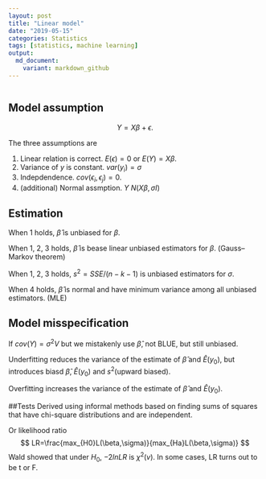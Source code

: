 ```yaml
---
layout: post
title: "Linear model"
date: "2019-05-15"
categories: Statistics
tags: [statistics, machine learning]
output: 
  md_document:
    variant: markdown_github
---
```


```r
 
```
## Model assumption

$$
  Y=X\beta+\epsilon.
$$

The three assumptions are 

1. Linear relation is correct. $E(\epsilon)=0$ or $E(Y)=X\beta$.
2. Variance of $y$ is constant. $var(y_i)=\sigma$
3. Indepdendence. $cov(\epsilon_i,\epsilon_j)=0$.
4. (additional) Normal assmption.  $Y ~ N (X\beta, \sigma I)$

## Estimation
 
When 1 holds, $\hat\beta$ is unbiased for $\beta$.

When 1, 2, 3 holds, $\hat\beta$ is bease linear unbiased estimators for $\beta$. (Gauss–Markov theorem)

When 1, 2, 3 holds, $s^2=SSE/(n-k-1)$ is unbiased estimators for $\sigma$.  

When 4 holds, $\hat\beta$ is normal and have minimum variance among all unbiased estimators. (MLE)

## Model misspecification
If $cov(Y)=\sigma^2V$ but we mistakenly use $\hat\beta$, not BLUE, but still unbiased. 

Underfitting reduces the variance of the estimate of $\hat\beta$  and $\hat E(y_0)$, but introduces biasd $\hat\beta$, $\hat E(y_0)$ and $s^2$(upward biased).

Overfitting increases the variance of the estimate of $\hat\beta$ and  $\hat E(y_0)$.

##Tests
Derived using informal methods based on finding sums of squares that have chi-square distributions and are independent.

Or likelihood ratio
$$
LR=\frac{max_{H0}L(\beta,\sigma)}{max_{Ha}L(\beta,\sigma)}
$$
Wald showed that under $H_0$, $-2ln LR$ is $\chi^2(v)$. In some cases, LR turns out to be t or F.
 
 
